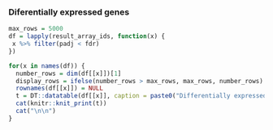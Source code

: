 ### Diferentially expressed genes

```r
max_rows = 5000
df = lapply(result_array_ids, function(x) {
 x %>% filter(padj < fdr)
})

for(x in names(df)) {
  number_rows = dim(df[[x]])[1]
  display_rows = ifelse(number_rows > max_rows, max_rows, number_rows)
  rownames(df[[x]]) = NULL
  t = DT::datatable(df[[x]], caption = paste0("Differentially expressed genes for condition: ",x))  %>% formatRound(columns = c(5:9), digits=4)
  cat(knitr::knit_print(t))
  cat("\n\n")
}
```



